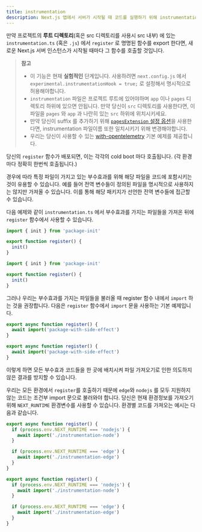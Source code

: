 ```yaml
---
title: instrumentation
description: Next.js 앱에서 서버가 시작될 때 코드를 실행하기 위해 instrumentation 를 사용하는 방법 배우기
---
```


만약 프로젝트의 **루트 디렉토리**(혹은 src 디렉토리를 사용시 src 내부) 에 있는 `instrumentation.ts` (혹은 `.js`) 에서 `register` 로 명명된 함수를 export 한다면, 새로운 Next.js 서버 인스턴스가 시작될 때마다 그 함수를 호출할 것입니다.

> **참고**
>
> - 이 기능은 현재 **실험적인** 단계입니다. 사용하려면 `next.config.js` 에서 `experimental.instrumentationHook = true;` 로 설정해서 명시적으로 허용해야합니다.
> - `instrumentation` 파일은 프로젝트 루트에 있어야하며 `app` 이나 `pages` 디렉토리 하위에 있으면 안됩니다. 만약 당신이 `src` 디렉토리를 사용한다면, 이 파일을 `pages` 와 `app` 과 나란히 있는 `src` 하위에 위치시키세요.
> - 만약 당신이 suffix 를 추가하기 위해 [`pagesExtension` 설정 옵션](/docs/pages/api-reference/next-config-js/pageExtensions)을 사용한다면, instrumentation 파일이름 또한 일치시키기 위해 변경해야합니다.
> - 우리는 당신이 사용할 수 있는 [with-opentelemetry](https://github.com/vercel/next.js/tree/canary/examples/with-opentelemetry) 기본 예제를 제공합니다.

당신의 `register` 함수가 배포되면, 이는 각각의 cold boot 마다 호출됩니다. (각 환경마다 정확히 한번씩 호출됩니다.)

경우에 따라 특정 파일이 가지고 있는 부수효과를 위해 해당 파일을 코드에 포함시키는 것이 유용할 수 있습니다. 예를 들어 전역 변수들이 정의된 파일을 명시적으로 사용하지는 않지만 가져올 수 있습니다. 이를 통해 해당 패키지가 선언한 전역 변수들에 접근할 수 있습니다.

다음 예제와 같이 `instrumentation.ts` 에서 부수효과를 가지는 파일들을 가져온 뒤에 `register` 함수에서 사용할 수 있습니다.

```ts filename="your-project/instrumentation.ts" switcher
import { init } from 'package-init'

export function register() {
  init()
}
```

```js filename="your-project/instrumentation.js" switcher
import { init } from 'package-init'

export function register() {
  init()
}
```

그러나 우리는 부수효과를 가지는 파일들을 불러올 때 register 함수 내에서 `import` 하는 것을 권장합니다. 다음은 `register` 함수에서 `import` 문을 사용하는 기본 예제입니다.

```ts filename="your-project/instrumentation.ts" switcher
export async function register() {
  await import('package-with-side-effect')
}
```

```js filename="your-project/instrumentation.js" switcher
export async function register() {
  await import('package-with-side-effect')
}
```

이렇게 하면 모든 부수효과 코드들을 한 곳에 배치시켜 파일 가져오기로 인한 의도하지 않은 결과를 방지할 수 있습니다.

우리는 모든 환경에서 `register`를 호출하기 때문에 `edge`와 `nodejs` 를 모두 지원하지 않는 코드는 조건부 import 문으로 불러와야 합니다. 당신은 현재 환경정보를 가져오기 위해 `NEXT_RUNTIME` 환경변수를 사용할 수 있습니다. 환경별 코드를 가져오는 예시는 다음과 같습니다.

```ts filename="your-project/instrumentation.ts" switcher
export async function register() {
  if (process.env.NEXT_RUNTIME === 'nodejs') {
    await import('./instrumentation-node')
  }

  if (process.env.NEXT_RUNTIME === 'edge') {
    await import('./instrumentation-edge')
  }
}
```

```js filename="your-project/instrumentation.js" switcher
export async function register() {
  if (process.env.NEXT_RUNTIME === 'nodejs') {
    await import('./instrumentation-node')
  }

  if (process.env.NEXT_RUNTIME === 'edge') {
    await import('./instrumentation-edge')
  }
}
```
